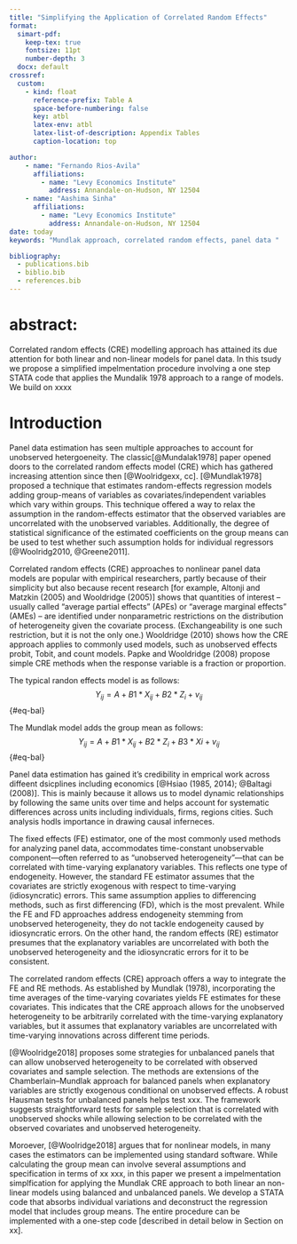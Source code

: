 ```yaml
---
title: "Simplifying the Application of Correlated Random Effects"
format:
  simart-pdf:  
    keep-tex: true  
    fontsize: 11pt
    number-depth: 3
  docx: default
crossref:
  custom:
    - kind: float
      reference-prefix: Table A
      space-before-numbering: false
      key: atbl
      latex-env: atbl
      latex-list-of-description: Appendix Tables
      caption-location: top

author:
    - name: "Fernando Rios-Avila"
      affiliations:
        - name: "Levy Economics Institute"
          address: Annandale-on-Hudson, NY 12504
    - name: "Aashima Sinha"
      affiliations:
        - name: "Levy Economics Institute"
          address: Annandale-on-Hudson, NY 12504
date: today
keywords: "Mundlak approach, correlated random effects, panel data "

bibliography:
  - publications.bib
  - biblio.bib
  - references.bib
---
```


# abstract: 
Correlated random effects (CRE) modelling approach has attained its due attention for both linear and non-linear models for panel data. In this tsudy we propose a simplified impelmentation procedure involving a one step  STATA code that applies the Mundalik 1978 approach to a range of models. We build on xxxx


# Introduction
Panel data estimation has seen multiple approaches to account for unobserved hetergoeneity. The classic[@Mundalak1978] paper opened doors to the correlated random effects model (CRE) which has gathered increasing attention since then [@Woolridgexx, cc].  [@Mundlak1978] proposed a technique that estimates random-effects regression models adding group-means of variables as covariates/independent variables which vary within groups. This technique offered a way to relax the assumption in the random-effects estimator that the observed variables are uncorrelated with the unobserved variables. Additionally, the degree of statistical significance of the estimated coefficients on the group means can be used to test whether such assumption holds for individual regressors [@Woolridg2010, @Greene2011]. 

Correlated random effects (CRE) approaches to nonlinear panel data models are popular with empirical researchers, partly because of their simplicity but also because recent research [for example, Altonji and Matzkin (2005) and Wooldridge (2005)] shows that quantities of interest – usually called “average partial effects” (APEs) or “average marginal effects” (AMEs) – are identified under nonparametric restrictions on the distribution of heterogeneity given the covariate process. (Exchangeability is one such restriction, but it is not the only one.) Wooldridge (2010) shows how the CRE approach applies to commonly used models, such as unobserved effects probit, Tobit, and count models. Papke and Wooldridge (2008) propose simple CRE methods when the response variable is a fraction or proportion.

The typical randon effects model is as follows:
$$Y_{ij} = A + B1*X_{ij} + B2*Z_{i}+v_{ij}
$$ {#eq-bal}

The Mundlak model adds the group mean as follows:
$$Y_{ij} = A + B1*X_{ij} + B2*Z_{i} + B3*Xi+v_{ij}
$$ {#eq-bal}

Panel data estimation has gained it's credibility in emprical work across diffeent dsicplines including economics [@Hsiao (1985, 2014); @Baltagi (2008)]. This is mainly because it allows us to model dynamic relationships by following the same units over time and helps account for systematic differences across units including individuals, firms, regions cities. Such analysis hodls importance in drawing causal inferneces.

The fixed effects (FE) estimator, one of the most commonly used methods for analyzing panel data, accommodates time-constant unobservable component—often referred to as "unobserved heterogeneity"—that can be correlated with time-varying explanatory variables. This reflects one type of endogeneity. However, the standard FE estimator assumes that the covariates are strictly exogenous with respect to time-varying (idiosyncratic) errors. This same assumption applies to differencing methods, such as first differencing (FD), which is the most prevalent. While the FE and FD approaches address endogeneity stemming from unobserved heterogeneity, they do not tackle endogeneity caused by idiosyncratic errors. On the other hand, the random effects (RE) estimator presumes that the explanatory variables are uncorrelated with both the unobserved heterogeneity and the idiosyncratic errors for it to be consistent.

The correlated random effects (CRE) approach offers a way to integrate the FE and RE methods. As established by Mundlak (1978), incorporating the time averages of the time-varying covariates yields FE estimates for these covariates. This indicates that the CRE approach allows for the unobserved heterogeneity to be arbitrarily correlated with the time-varying explanatory variables, but it assumes that explanatory variables are uncorrelated with time-varying innovations across different time periods.

[@Woolridge2018]  proposes some strategies for unbalanced panels that can allow unobserved heterogeneity to be correlated with observed covariates and sample selection. The methods are extensions of the Chamberlain–Mundlak approach for balanced panels when explanatory variables are strictly exogenous conditional on unobserved effects. A robust Hausman tests for unbalanced panels helps test xxx.
The framework suggests straightforward tests for sample selection that is correlated with unobserved shocks while allowing selection to be correlated with the observed covariates and unobserved heterogeneity.

Moroever, [@Woolridge2018] argues that for nonlinear models, in many cases the estimators can be implemented using standard software. While calculating the group mean can involve several assumptions and specification in terms of xx xxx, in this paper we present a impelmentation simplfication for applying the Mundlak CRE approach to both linear an non-linear models using balanced and unbalanced panels.
We develop a STATA code that absorbs individual variations and deconstruct the regression model that includes group means. The entire procedure can be implemented with a one-step code [described in detail below in Section on xx].

